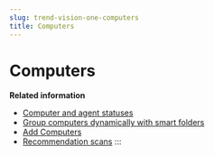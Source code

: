 ```yaml
---
slug: trend-vision-one-computers
title: Computers
---
```

# Computers

**Related information**

- [Computer and agent statuses](computer-agent-statuses.mdx)
- [Group computers dynamically with smart folders](group-computers-smart-folders.mdx)
- [Add Computers](add-computers-server-workload.mdx)
- [Recommendation scans](recommendation-scans-intro.mdx)
:::
